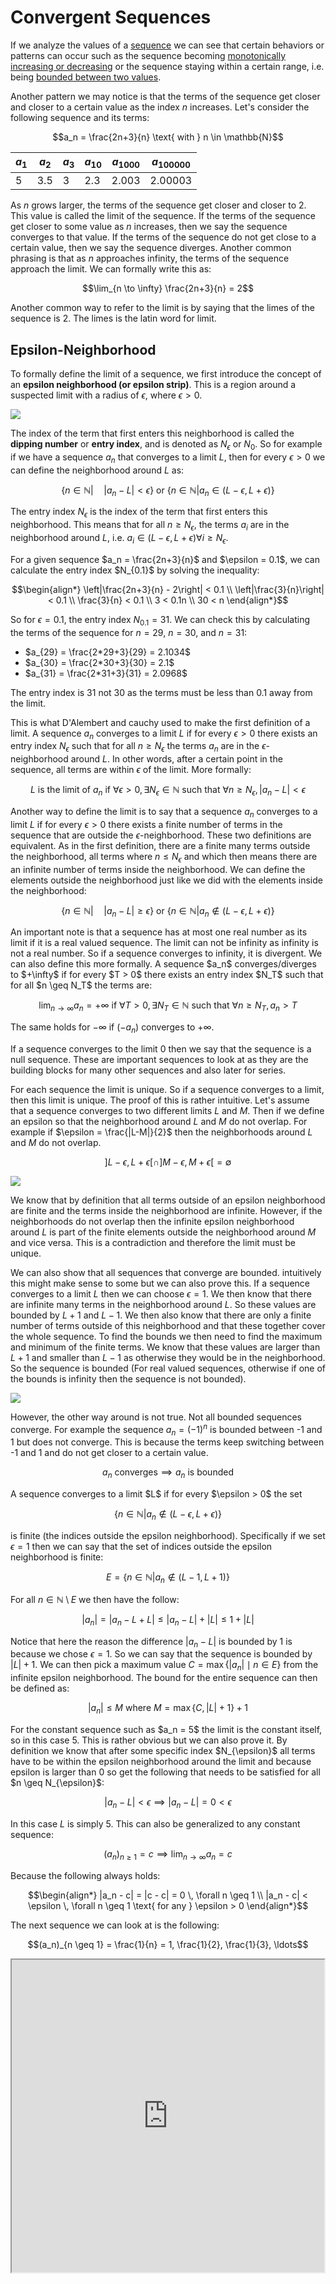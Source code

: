 
# Convergent Sequences

If we analyze the values of a [sequence](/garden/maths/calculus/sequencesAndSeries/sequences) we can see that certain behaviors or patterns can occur such as the sequence becoming [monotonically increasing or decreasing](/garden/maths/calculus/sequencesAndSeries/sequences#monotonic-sequences) or the sequence staying within a certain range, i.e. being [bounded between two values](/garden/maths/calculus/sequencesAndSeries/sequences#bounded-sequences).

Another pattern we may notice is that the terms of the sequence get closer and closer to a certain value as the index $n$ increases. Let's consider the following sequence and its terms:

```math
a_n = \frac{2n+3}{n} \text{ with } n \in \mathbb{N}
```

| $a_1$ | $a_2$ | $a_3$ | $a_{10}$ | $a_{1000}$ | $a_{100000}$ |
| ----- | ----- | ----- | -------- | ---------- | ------------ |
| 5     | 3.5   | 3     | 2.3      | 2.003      | 2.00003      |

As $n$ grows larger, the terms of the sequence get closer and closer to 2. This value is called the limit of the sequence. If the terms of the sequence get closer to some value as $n$ increases, then we say the sequence converges to that value. If the terms of the sequence do not get close to a certain value, then we say the sequence diverges. Another common phrasing is that as $n$ approaches infinity, the terms of the sequence approach the limit. We can formally write this as:

```math
\lim_{n \to \infty} \frac{2n+3}{n} = 2
```

Another common way to refer to the limit is by saying that the limes of the sequence is 2. The limes is the latin word for limit.

## Epsilon-Neighborhood

To formally define the limit of a sequence, we first introduce the concept of an **epsilon neighborhood (or epsilon strip)**. This is a region around a suspected limit with a radius of $\epsilon$, where $\epsilon > 0$. 

<Image 
    src="/maths/epsilonsNeighborhood.svg"
    caption="Epsilon neighborhood around the limit a with radius epsilon and entry index"
    width={500}
/>

The index of the term that first enters this neighborhood is called the **dipping number** or **entry index**, and is denoted as $N_{\epsilon}$ or $N_0$. So for example if we have a sequence $a_n$ that converges to a limit $L$, then for every $\epsilon > 0$ we can define the neighborhood around $L$ as:

```math
\{n \in \mathbb{N} | \quad |a_n - L| < \epsilon\} \text{ or } \{n \in \mathbb{N} | a_n \in (L-\epsilon, L+\epsilon)\}
```

The entry index $N_{\epsilon}$ is the index of the term that first enters this neighborhood. This means that for all $n \geq N_{\epsilon}$, the terms $a_i$ are in the neighborhood around $L$, i.e. $a_i \in (L-\epsilon, L+\epsilon) \forall i \geq N_{\epsilon}$. 

<Callout type="example">
For a given sequence $a_n = \frac{2n+3}{n}$ and $\epsilon = 0.1$, we can calculate the entry index $N_{0.1}$ by solving the inequality:

```math
\begin{align*}
\left|\frac{2n+3}{n} - 2\right| < 0.1 \\
\left|\frac{3}{n}\right| < 0.1 \\
\frac{3}{n} < 0.1 \\
3 < 0.1n \\
30 < n
\end{align*}
```

So for $\epsilon = 0.1$, the entry index $N_{0.1} = 31$. We can check this by calculating the terms of the sequence for $n=29$, $n=30$, and $n=31$:

- $a_{29} = \frac{2*29+3}{29} = 2.1034$
- $a_{30} = \frac{2*30+3}{30} = 2.1$
- $a_{31} = \frac{2*31+3}{31} = 2.0968$

The entry index is 31 not 30 as the terms must be less than 0.1 away from the limit.
</Callout>

This is what D'Alembert and cauchy used to make the first definition of a limit. A sequence $a_n$ converges to a limit $L$ if for every $\epsilon > 0$ there exists an entry index $N_{\epsilon}$ such that for all $n \geq N_{\epsilon}$ the terms $a_n$ are in the $\epsilon$-neighborhood around $L$. In other words, after a certain point in the sequence, all terms are within $\epsilon$ of the limit. More formally:

```math
L \text{ is the limit of } a_n \text{ if } \forall \epsilon > 0, \exists N_{\epsilon} \in \mathbb{N} \text{ such that } \forall n \geq N_{\epsilon}, |a_n - L| < \epsilon
```

Another way to define the limit is to say that a sequence $a_n$ converges to a limit $L$ if for every $\epsilon > 0$ there exists a finite number of terms in the sequence that are outside the $\epsilon$-neighborhood. These two definitions are equivalent. As in the first definition, there are a finite many terms outside the neighborhood, all 
terms where $n \leq N_{\epsilon}$ and which then means there are an infinite number of terms inside the neighborhood. We can define the elements outside the neighborhood just like we did with the elements inside the neighborhood:

```math
\{n \in \mathbb{N} | \quad |a_n - L| \geq \epsilon\} \text{ or } \{n \in \mathbb{N} | a_n \notin (L-\epsilon, L+\epsilon)\}
```

<Callout type="info">
An important note is that a sequence has at most one real number as its limit if it is a real valued sequence. The limit can not be infinity as infinity is not a real number. So if a sequence converges to infinity, it is divergent. We can also define this more formally. A sequence $a_n$ converges/diverges to $+\infty$ if for every $T > 0$ there exists an entry index $N_T$ such that for all $n \geq N_T$ the terms are:

```math
\lim_{n \to \infty} a_n = +\infty \text{ if } \forall T > 0, \exists N_T \in \mathbb{N} \text{ such that } \forall n \geq N_T, a_n > T
```

The same holds for $-\infty$ if $(-a_n)$ converges to $+\infty$.

If a sequence converges to the limit 0 then we say that the sequence is a null sequence. These are important sequences to look at as they are the building blocks for many other sequences and also later for series.
</Callout>

For each sequence the limit is unique. So if a sequence converges to a limit, then this limit is unique. The proof of this is rather intuitive. Let's assume that a sequence converges to two different limits $L$ and $M$. Then if we define an epsilon so that the neighborhood around $L$ and $M$ do not overlap. For example if $\epsilon = \frac{|L-M|}{2}$ then the neighborhoods around $L$ and $M$ do not overlap. 

```math
]L-\epsilon, L+\epsilon[ \cap ]M-\epsilon, M+\epsilon[ = \emptyset
```

<Image 
    src="/maths/limitUniqueness.png"
    caption="Epsilon neighborhood around two limits L and M"
    width={400}
/>

We know that by definition that all terms outside of an epsilon neighborhood are finite and the terms inside the neighborhood are infinite. However, if the neighborhoods do not overlap then the infinite epsilon neighborhood around $L$ is part of the finite elements outside the neighborhood around $M$ and vice versa. This is a contradiction and therefore the limit must be unique.

We can also show that all sequences that converge are bounded. intuitively this might make sense to some but we can also prove this. If a sequence converges to a limit $L$ then we can choose $\epsilon = 1$. We then know that there are infinite many terms in the neighborhood around $L$. So these values are bounded by $L+1$ and $L-1$. We then also know that there are only a finite number of terms outside of this neighborhood and that these together cover the whole sequence. To find the bounds we then need to find the maximum and minimum of the finite terms. We know that these values are larger than $L+1$ and smaller than $L-1$ as otherwise they would be in the neighborhood. So the sequence is bounded (For real valued sequences, otherwise if one of the bounds is infinity then the sequence is not bounded).

<Image 
    src="/maths/convergentBoundedness.png"
    caption="Illustration of the idea that convergent sequences are bounded"
    width={500}
/>

However, the other way around is not true. Not all bounded sequences converge. For example the sequence $a_n = (-1)^n$ is bounded between -1 and 1 but does not converge. This is because the terms keep switching between -1 and 1 and do not get closer to a certain value.

```math	
a_n \text{ converges} \implies a_n \text{ is bounded}
```

<Callout type="proof">
A sequence converges to a limit $L$ if for every $\epsilon > 0$ the set 

```math
\{n \in \mathbb{N} | a_n \notin (L-\epsilon, L+\epsilon)\}
```

is finite (the indices outside the epsilon neighborhood). Specifically if we set $\epsilon = 1$ then we can say that the set of indices outside the epsilon neighborhood is finite:

```math
E = \{n \in \mathbb{N} | a_n \notin (L-1, L+1)\}
```

For all $n \in \mathbb{N} \setminus E$ we then have the follow:

```math
|a_n| = |a_n - L + L| \leq |a_n - L| + |L| \leq 1 + |L|
```

Notice that here the reason the difference $|a_n - L|$ is bounded by 1 is because we chose $\epsilon = 1$. So we can say that the sequence is bounded by $|L| + 1$. We can then pick a maximum value $C = \max \{|a_n| \mid n \in E \}$ from the infinite epsilon neighborhood. The bound for the entire sequence can then be defined as:

```math
|a_n| \leq M \text{ where } M = \max \{C, |L| + 1\} + 1
```
</Callout>

<Callout type="example" title="Constant Sequence">
For the constant sequence such as $a_n = 5$ the limit is the constant itself, so in this case 5. This is rather obvious but we can also prove it. By definition we know that after some specific index $N_{\epsilon}$ all terms have to be within the epsilon neighborhood around the limit and because epsilon is larger than 0 so get the following that needs to be satisfied for all $n \geq N_{\epsilon}$:

```math
|a_n - L | < \epsilon \implies |a_n - L| = 0 < \epsilon
```

In this case $L$ is simply 5. This can also be generalized to any constant sequence:

```math
(a_n)_{n \geq 1} = c \implies \lim_{n \to \infty} a_n = c
```

Because the following always holds:

```math
\begin{align*}
|a_n - c| = |c - c| = 0 \, \forall n \geq 1 \\
|a_n - c| < \epsilon \, \forall n \geq 1 \text{ for any } \epsilon > 0
\end{align*}
```
</Callout>
<Callout type="example" title="Harmonic Sequence">
The next sequence we can look at is the following:

```math
(a_n)_{n \geq 1} = \frac{1}{n} = 1, \frac{1}{2}, \frac{1}{3}, \ldots
```

<div className="flex justify-center mt-5">
    <iframe src="https://www.desmos.com/calculator/wjpp2xwcfq?embed" width="500" height="500"/>
</div>

This is a so called **harmonic sequence**. In general the harmonic sequence is defined as:

```math
(a_n)_{n \geq 1} = \frac{1}{a + (n-1)d} = \frac{1}{a}, \frac{1}{a + d}, \frac{1}{a + 2d}, \ldots
```

where $a$ is the first term and $d$ is the common difference. In the above case $a = 1$ and $d = 1$. We can see that the terms of the sequence get closer and closer to 0 as $n$ increases. So we could suspect that the limit of this sequence is 0. We can also prove this using the epsilon neighborhood definition of a limit. We want to show that for every $\epsilon > 0$ there exists an index $N_{\epsilon}$ such that for all $n \geq N_{\epsilon}$ the following holds:

```math
|a_n - 0| < \epsilon \text{ or } \frac{1}{n} < \epsilon
```

<Callout type="todo">
Is this proof correct? I don't rly understand the archimedes principle part.
</Callout>

For this sequence again we can get $|a_n - L| < \epsilon$ for all $n \geq N_{\epsilon}$. Because of [Archimedes principle](/garden/maths/discrete/intervals#archimedes-principle) we know that for any $x > 0$ there exists a $n \in \mathbb{N}$ such that $y \leq nx$ for all $y \in \mathbb{R}$. If we set $x = \epsilon$ and $y = 1$ then we know the following:

```math
\begin{align*}
y \leq nx \\
1 \leq N_{\epsilon} \epsilon \\
\frac{1}{N_{\epsilon}} \leq \epsilon
\end{align*}
```

So we know that some index $N_{\epsilon} \in \mathbb{N}$ exists such that:

```math
\frac{1}{N_{\epsilon}} < \epsilon
```

Which then means that for all $n \geq N_{\epsilon}$ the following holds:

```math
|a_n - 0| = \frac{1}{n} \leq \frac{1}{N_{\epsilon}} < \epsilon
```

So the limit of the sequence is 0. We call such sequences that converge to 0 **null or zero sequences**. This is a very important class of sequences as they are a building block for [convergent series](/garden/maths/calculus/sequencesAndSeries/convergentSeries). So we formally say that a sequence is a null sequence if:

```math
\lim_{n \to \infty} a_n = 0
```

We have seen that some index $N_{\epsilon}$ exists such that for all $n \geq N_{\epsilon}$ the harmonic sequence is within the epsilon neighborhood around 0. We can also calculate this index for a given epsilon. For example if we had $\epsilon = 0.8$ then we can calculate $N_{0.8} by doing the following:

```math
\begin{align*}
\frac{1}{N_{0.8}} < 0.8 \\
\frac{1}{N_{0.8}} < \frac{8}{10} \\
\frac{5}{10} < \frac{1}{N_{0.8}} \\
\frac{1}{2} < \frac{1}{N_{0.8}}
\end{align*}
```

So $N_{0.8} = 2$ which means that for $\epsilon = 0.8$ all terms after $n=2$ are within the epsilon neighborhood around 0. 
</Callout>
<Callout type="example">
Let's look at the following sequence:

```math
(a_n)_{n \geq 1} = \frac{n}{n+1} = \frac{1}{2}, \frac{2}{3}, \frac{3}{4}, \ldots
```

By observing the terms of the sequence we can see that they get closer and closer to 1 as $n$ increases. We can also prove this using the epsilon neighborhood definition of a limit. We want to show that for every $\epsilon > 0$ there exists an index $N_{\epsilon}$ such that for all $n \geq N_{\epsilon}$ the following holds:

```math
|a_n - 1| < \epsilon \text{ or } \left|\frac{n}{n+1} - 1\right| < \epsilon
```

We can rewrite this as:

```math
\begin{align*}
\left|\frac{n}{n+1} - 1\right| < \epsilon \\
\left|\frac{n - (n+1)}{n+1}\right| < \epsilon \\
\left|\frac{-1}{n+1}\right| < \epsilon \\
\frac{1}{n+1} < \epsilon
\end{align*}
```

Then by the Archimedes property we know that some $N_{\epsilon} \in \mathbb{N}$ exists such that:

```math
\frac{1}{N_{\epsilon} + 1} < \epsilon
```

Which means that the sequence converges to 1. We can also calculate the entry index for a given epsilon. For example if we had $\epsilon = 0.1$ then we can calculate $N_{0.1}$ by doing the following:

```math
\begin{align*}
\frac{1}{N_{0.1} + 1} < 0.1 \\
\frac{1}{N_{0.1} + 1} < \frac{1}{10} \\
10 < N_{0.1} + 1 \\
9 < N_{0.1}
\end{align*}
```
So $N_{0.1} = 10$ which means that for $\epsilon = 0.1$ all terms after $n=10$ are within the epsilon neighborhood around 1.
</Callout>
<Callout type="example" title="Divergent Alternating Sequence">
We have seen lots of examples of sequences that converge to a limit. But what about sequences that do not converge? Let's look at the following sequence:

```math
(a_n)_{n \geq 1} = (-1)^n = -1, 1, -1, 1, \ldots
```

Intuitively it is clear that this sequence does not converge as the terms keep switching between -1 and 1. We can also prove this by contradiction. Let's assume that the sequence converges to a limit $L$. We know that $|a_n - a_{n+1}| = 2$ for all $n \in \mathbb{N}$. The the following must hold for $\epsilon > 0$ and $\forall n \geq N_{\epsilon}$:

```math
|a_n - L| < \epsilon
```

Let's assume by contradiction that a limit exists and that $\epsilon = \frac{1}{2}$. Then we know that there exists an index $N_{\epsilon}$ such that for all $n \geq N_{\epsilon}$ the following holds:

```math
\begin{align*}
2 &= |a_n - a_{n+1}| \\
&= |a_n - L + L - a_{n+1}| \\
&\leq |a_n - L| + |L - a_{n+1}| \\
&\leq \epsilon + \epsilon = 1 \\
2 &\leq 1
\end{align*}
```

This is a contradiction and therefore the sequence does not converge. Note that we just added 0 by adding and subtracting $L$ and then used the triangle inequality.
</Callout>
<Callout type="example" title="Arithmetic Sequence">
Lastly let's look at the following sequence: 

```math
(a_n)_{n \geq 1} = n = 1, 2, 3, 4, \ldots
```

This sequence is actually a special case of the arithmetic sequence. An arithmetic sequence is a sequence where the difference between two consecutive terms is constant. In this case the constant is 1 but we could also for example look at the sequence $a_n = 2n + 3$ as an arithmetic sequence with a common difference of 2. We can also write this more generally as:

```math
a_n = a_1 + (n-1)d \text{ with } d \in \mathbb{R} \text{ and } n \in \mathbb{N}
```

The specific sequence above does not converge as the terms keep getting larger and larger. We can prove this by contradiction. Let's assume that the sequence converges to a limit $L$. Then for $\epsilon = 1$ we know that there exists an index $N_{\epsilon}$ such that for all $n \geq N_{\epsilon}$ the following holds:

```math
|a_n - L| < 1 \text{ or } |n - L| < 1
```

However, $n$ is positive and gets larger and larger, therefore the distance also gets larger and larger. So there exists no such $N_{\epsilon}$ that satisfies the inequality for all $n \geq N_{\epsilon}$. Therefore the sequence does not converge.
</Callout>
<Callout type="example" title="Root Sequence">
using binomialsatz like in exercise sheet 2. of some constant

Then also the square root of n

Then the square root of n - sqrt of n + 1.
</Callout>

## Properties of Convergent Sequences

<Callout type="todo">
This needs to be rewritten and the examples need to be added.
</Callout>

Sind $a_n$ und $b_n$ konvergente Folgen mit den Grenzwerten $a$ bzw. $b$, so ist auch die Folge:

- $c \cdot a_n$ konvergent mit $\lim_{n \to \infty} {c \cdot a_n} = c \cdot \lim_{n \to \infty} {a_n} = c \cdot a$ für $c \in R$


- $a_n \pm b_n$ konvergent mit $\lim_{n \to \infty}{a_n \pm b_n}={{\lim_{n \to \infty}{a_n}} \pm {\lim_{n \to \infty}{b_n}}}={a \pm b}$
¨

<Callout type="proof">
This is in her notes for addition
</Callout>

<Callout type="example">
Example from her notes with $a_n = n \over n+1$ and splits it into $1 \over n$ and $1 \over n+1$ and then shows that the limit is the sum of the limits.
</Callout>

- $a_n \cdot b_n$ konvergent mit $\lim_{n \to \infty}{a_n \cdot b_n}={{\lim_{n \to \infty}{a_n}} \cdot {\lim_{n \to \infty}{b_n}}}={a \cdot b}$

<Callout type="proof">
This is in her notes for multiplication
</Callout>
<Callout type="example">
Example from her notes with $a_n = (1 + \frac{1}{n})^b$ 


or $a_n = \frac{n^2 - 2n}{n^2 + n + 1}$.
</Callout>

- $a_n \over b_n$ konvergent mit $\lim_{n \to \infty}{a_n \over b_n}={{\lim_{n \to \infty}{a_n}} \over {\lim_{n \to \infty}{b_n}}}={a \over b}$ falls $b \neq 0$ and $b_n \neq 0$ for all $n \geq 1$.

Comes from the above. example could be $a_n = \frac{n^2 - 2n}{n^2 + n + 1}$

- If there exists a $K \geq 1$ and $a_n \leq b_n$ for all $n \geq K$ then $\lim_{n \to \infty}{a_n} \leq \lim_{n \to \infty}{b_n}$ in other words $a \leq b$.

- Das Produkt einer beschränkten Folge und einer Nullfolge ist immer eine Nullfolge.


If we have the sequences $a_n, b_n$ and $c_n$ and we define $c_n = a_n \pm b_n$ then we can also look at some properties of the limit of the sequence $c_n$. If we have the sequences $a_n$ and $b_n$ that converge to the limits $a$ and $b$ respectively, then we can say that the limit of the sequence $c_n$ converges to the sum of the limits of the sequences $a_n$ and $b_n$. In other words if $\lim_{n \to \infty} a_n = a$ and $\lim_{n \to \infty} b_n = b$, then:

```math
\lim_{n \to \infty} c_n = \lim_{n \to \infty} (a_n \pm b_n) = \lim_{n \to \infty} a_n \pm \lim_{n \to \infty} b_n = a \pm b
```

Similarly if we say that the sequences $a_n$ and $b_n$ are bounded then we can also say that the sequence $c_n$ is bounded. The bounds of the sequence $c_n$ are the sum of the bounds of the sequences $a_n$ and $b_n$. In other words if $a_n$ is bounded by $m_1$ and $M_1$ and $b_n$ is bounded by $m_2$ and $M_2$, then we can say that the sequence $c_n = a_n \pm b_n$ is bounded by $m_1 + m_2$ and $M_1 + M_2$. 

However, we can't say the opposite. If $c_n$ converges to $c$, then we can't say that $a_n$ and $b_n$ also converge! A simple counterexample is if we define the following sequences:

```math
\begin{align*}
a_n = (-1)^n \\
b_n = (-1)^{n+1} \\
c_n = a_n + b_n = 0
\end{align*}
```

Then we can easily see that $c_n$ converges to 0, but $a_n$ and $b_n$ do not converge as they oscillate between -1 and 1. We also can't say that if $c_n$ converges then at least one of the sequences $a_n$ or $b_n$ converges. This again can be seen with the same example as above. Both $a_n$ and $b_n$ do not converge, but $c_n$ does converge to 0.

We can also say that if $a_n$ converges to $a$ if we then define $b_n = a_{n+1} + a_{n}$, then $b_n$ also converges. We can prove this using the definition of a limit. If $\lim_{n \to \infty} a_n = a$, then for every $\epsilon > 0$ there exists an index $N_{\epsilon}$ such that for all $n \geq N_{\epsilon}$ the following holds:

```math
|a_n - a| < \epsilon
```

Then we can also find an index $N_{\epsilon}$ such that for all $n \geq N_{\epsilon}$ the following holds:

```math
|b_n - 2a| = |a_{n+1} + a_{n-1} - 2a| \leq |a_{n+1} - a| + |a_{n-1} - a| < \epsilon + \epsilon = 2\epsilon
```

So we can say that $b_n$ converges to $2a$. The fact that we now have $2\epsilon$ instead of $\epsilon$ is not a problem as the archimedes principle still holds.

However, the other way does not hold in general. So for example if $b_n = a_{n+1} - a_{n}$ converges to $0$, then we can not say that $a_n$ converges to some limit. A simple counterexample is if we define the following sequences:

```math
b_n = (-1)^{n-1} - (-1)^{n} = 0
```

Then we can see that $b_n$ converges to 0, but $a_n$ does not converge as it oscillates between -1 and 1.

## Squeeze Theorem

The squeeze theorem or sometimes also called the sandwich theorem states that if we have two sequences $(a_n)_{n\geq 1}$ and $(c_n)_{n\geq 1}$ that have the same limit $L$ so:

```math	
\lim_{n \to \infty} a_n = \lim_{n \to \infty} c_n = L
```

and a third sequence $(b_n)_{n\geq 1}$ for which after a certain index $K$ the following holds:

```math	
a_n \leq b_n \leq c_n \text{ for all } n \geq K
```

Then the sequence $(b_n)_{n\geq 1}$ also converges to $L$ so:

```math
\lim_{n \to \infty} b_n = \lim_{n \to \infty} a_n = \lim_{n \to \infty} b_n = L
```

This is a very simple but powerful theorem that can be used to show that many sequences converge to a certain limit. The idea is that if we can find two sequences that are always above and below the sequence we are interested in and these two sequences converge to the same limit, so they slowly get closer and closer to each other and squeeze the sequence we are interested in, then the sequence we are interested in also converges to the same limit.

<Image 
    src="/maths/squeezeTheorem.png"
    caption="Illustration of the idea behind the squeeze theorem"
    width={500}
/>

<Callout type="example">
Let's look at the sequence $a_n = \frac{sin(n)}{n}$. We know that the sine function is bounded between -1 and 1 and then that by dividing everything by $n$ we get the following:

```math
\frac{-1}{n} \leq \frac{sin(n)}{n} \leq \frac{1}{n}
```

<div className="flex justify-center mt-5">
    <iframe src="https://www.desmos.com/calculator/fyvmo0pb9y?embed" width="500" height="500"/>
</div>

As $n$ goes to infinity the terms on the left and right side go to 0. So by the squeeze theorem the sequence $a_n = \frac{sin(n)}{n}$ also converges to 0.

```math
\lim_{n \to \infty} \frac{sin(n)}{n} = 0
```

Another good example from exercise 2 is nth root of 5^n + 11^n + 17^n
</Callout>

## Monotone Convergence Theorem

The monotone convergence theorem is a very important theorem and way to show that certain sequences converge. It states that if a sequence is monotonically increasing and bounded above or monotonically decreasing and bounded below, then the sequence converges. The intuitive idea behind this theorem is that if a sequence is monotonically increasing, then the terms of the sequence get larger and larger but are still bounded above by some value. This means that the sequence can not grow indefinitely and must converge to some limit. The same holds for monotonically decreasing sequences that are bounded below. 

<Image 
    src="/maths/monotonConvergence.jpg"
    caption="Illustration of the idea behind the monotone convergence theorem"
    width={500}
/>

Lets' formally define the theorem. First we need to remind ourselves of the definitions of [monotonic sequences](/garden/maths/calculus/sequences#monotonic-sequences). A sequence $(a_n)_{n\geq 1}$ is called monotonically increasing if for all $n \geq 1$ the following holds:

```math
a_n \leq a_{n+1}
```

Then if the sequence is also bounded above, i.e. there exists a real number $c$ such that the following holds:

```math
a_n \leq c \text{ for all } n \geq 1
```

Then the sequence converges to the supremum of the set of all terms of the sequence. We can write this as:

```math	
\lim_{n \to \infty} a_n = \sup\{a_n | n \geq 1\}
```

The same holds for monotonically decreasing sequences that are bounded below. Here the limit uses the infimum instead of the supremum.

```math
\lim_{n \to \infty} a_n = \inf\{a_n | n \geq 1\}
```

So the formal statement of the monotone convergence theorem is:

```math
a_n \text{ is monotone} \land a_n \text{ is bounded} \implies a_n \text{ converges}
```

The other direction does not hold. For example the sequence $a_n = (-1)^n \frac{1}{n}$ converges to 0 but it is only bounded by 1 and -1 and not monotonically increasing or decreasing as it oscillates between -1 and 1.

<Callout type="proof">
The proof of the monotone convergence theorem is rather intuitive. We will only show the proof for the case of monotonically increasing sequences that are bounded above. The proof for monotonically decreasing sequences that are bounded below is similar.

If $(a_n)_{n\geq 1}$ is bounded above, then there exists the supremum $c = \sup\{a_n | n \geq 1\}$. This then means that because $c$ is the smallest upper bound, we know that for every $\epsilon > 0$ the value $c - \epsilon$ is not an upper bound for the sequence. So there exists an index $N_{\epsilon}$ so that $a_{N_{\epsilon}} > c - \epsilon$.

From this it follows that for all $n \geq N_{\epsilon}$ the following holds:

```math
c - \epsilon < a_{N_{\epsilon}} \leq a_n \leq c < c + \epsilon
```

Key here is that because the sequence is monotonically increasing, we know that all terms after $N_{\epsilon}$ are larger than $a_{N_{\epsilon}}$ so we can write $a_n \geq a_{N_{\epsilon}}$ for all $n \geq N_{\epsilon}$. This then leads to the definition of the limit with rearranging the terms:

```math
\begin{align*}
c - \epsilon < a_n < c + \epsilon \\
-\epsilon < a_n - c < \epsilon \\
|a_n - c| < \epsilon \text{ for all } n \geq N_{\epsilon}
\end{align*}
```
</Callout>

<Callout type="example" title="Geometric Sequence">
Let's look at the following sequence where $b \in \mathbb{Z}$ and $q \in \mathbb{R}$. 

```math
(a_n)_{n \geq 1} = n^b q^n
```

This sequence has the following special property:

```math
\lim_{n \to \infty} n^b q^n = 0 \text{ if } 0 \leq q < 1
```

This is clear if $q = 0$ as then all terms are 0. If $q$ is positive so $q > 0$ then the sequence is monotonically decreasing. We can see this if we look at the next term of the sequence and with some rearranging we get the following:

```math
\begin{align*}
a_{n+1} &= (n+1)^b q^{n+1} \\
&= (n+1)^b q^n \cdot q \\
&= \frac{(n+1)^b}{n^b} \cdot n^b q^n \cdot q \\
&= \frac{(n+1)^b}{n^b} \cdot a_n cdot q \\
&= \left(\frac{n+1}{n}\right)^b \cdot a_n \cdot q \\
&= \left(1 + \frac{1}{n}\right)^b \cdot a_n \cdot q
\end{align*}
```

Because we know the following:

```math
(a_n)_{n \geq 1} = (1 + \frac{1}{n})^b \text{ then } \lim_{n \to \infty} a_n = 1
```

This sequence goes to 1 as $n$ goes to infinity. Because the term in the brackets gets closer and closer to 1 as $n$ increases. So the limit of this sequence is 1 which means the following holds for all $\epsilon > 0$:

```math
|(1 + \frac{1}{n})^b - 1| < \epsilon \text{ for all } n \geq N_{\epsilon}
```

and because $b \in \mathbb{Z}$ the term is always positve so if we set $\epsilon = \frac{1}{q} -1$ then we get the following:

```math
\begin{align*}
|(1 + \frac{1}{n})^b - 1| < \epsilon \\
(1 + \frac{1}{n})^b - 1 < \frac{1}{q} - 1 \\
(1 + \frac{1}{n})^b < \frac{1}{q}
\end{align*}
```

And lastly we can use this to show that the sequence is monotonically decreasing:

```math
\begin{align*}
a_{n+1} &= \left(1 + \frac{1}{n}\right)^b \cdot a_n \cdot q \\
&< \frac{1}{q} \cdot a_n \cdot q \\
&= a_n
\end{align*}
```

So we have shown that the sequence is monotonically decreasing and bounded below by 0 because $q$ is positive. So by the monotone convergence theorem the sequence converges. The question remains what is the limit $L$ of the sequence? For this we can use the trick that what happens in the begging of the sequence does not matter for the limit. So we use the following important property of limits:

```math
\lim_{n \to \infty} a_n = \lim_{n \to \infty} a_{n+k} \text{ for all } k \in \mathbb{N}
```

<Callout type="todo">
Maybe this belongs further up in the article? Is there also some proof for this? The intuition is obvious
</Callout>

This results in the following:

```math
\begin{align*}
a_{n + 1} = (1 + \frac{1}{n})^b \cdot a_n \cdot q \\
\lim_{n \to \infty} a_{n + 1} &= \lim_{n \to \infty} (1 + \frac{1}{n})^b \cdot a_n \cdot q \\
L &= \lim_{n \to \infty} (1 + \frac{1}{n})^b \cdot \lim_{n \to \infty} a_n \cdot q \\
L &= 1 \cdot L \cdot q \\
L - qL &= 0 \\
L(1 - q) &= 0
\end{align*}
```

so the statement corresponding to that the sequence converges only holds if $q < 1$. If $q = 1$ then the sequence is constant and converges to $n^b$. If $q > 1$ then the sequence diverges to infinity as the terms get larger and larger.
The same can be shown for the case where $q < 0$ in this case the sequence oscillates between positive and negative values but still converges to 0 if $q > -1$ and diverges to infinity if $q < -1$. If $q = -1$ then the sequence just oscillates between the values $n^b$ and $-n^b$ and does not converge. 

So we can summarize the results as follows:
- If $|q| < 1$ then the sequence converges to 0.
- If $|q| = 1$ then the sequence converges to $n^b$ if $q = 1$ and oscillates between $n^b$ and $-n^b$ if $q = -1$.
- If $|q| > 1$ then the sequence diverges to infinity if $q > 1$ and diverges to negative infinity if $q < -1$.

It turns out that this sequence is similar to a very important class of sequences. Specifically if we omit the $n^b$ part and just look at sequence $a_n = q^n$ then this is the so called **geometric sequence**. There is also an alternative definition of a geometric sequence that is more common in the literature. A geometric sequence is defined as:

```math
(a_n)_{n \geq 1} = a_1 r^{n-1}
```

where $a_1$ is the first term of the sequence and $r$ is the common ratio. To get from the first definition to the second we can simply set $a_1 = n^b$ and $r = q$. Then the actual first term is $q$ and every subsequent term is the previous term multiplied by the common ratio $r$.

If we observe the terms we can see that what is actually happening that each term is actually the previous term multiplied by the common ratio $r$. So we can write the terms of the sequence as:

```math
a_1, a_1 r, a_1 r^2, a_1 r^3, \ldots
```

<Image 
    src="/maths/geometricSequence.webp"
    caption="Illustration of the idea behind the geometric sequence"
    width={500}
/>

If we think of the geometric sequence in terms of changing the area as illustrated we can understand the relation of the value of the ratio and how it affects the convergence a bit more intuitively. It also shows that geometric progression is exponential growth or exponential decline, as opposed to arithmetic progressions showing linear growth or linear decline. 

However, probably the most important fact that comes from the sequence above is for the [asymptotic growth of algorithms](/garden/cs/algd/analysisOfAlgorithms). If we pick $q=\frac{1}{r} where $r > 1$ then we know that this sequence converges to 0. When writing it out we get the following:

```math
\lim_{n \to \infty} \frac{n^b}{r^n} = 0 \text{ for } r > 1
```

Which shows that the exponential growth of $r^n$ is much larger than the polynomial growth of $n^b$. This is a very important result as it shows that algorithms that take exponential time to run are much slower than algorithms that take polynomial time to run. This is a very important result in the analysis of algorithms and is often used to show that certain algorithms are not efficient. 
</Callout>
<Callout type="example" title="Rational Sequences">
Für eine rationale Folge, die im Zähler aus einem Polynom k-ten Grades
und im Nenner aus einem Polynom l-ten Grades besteht, gilt:
```math
 \lim_{n \to \infty}{{a_kn^k+a_{k-1}n^{k-1}+...+a_0}\over{b_ln^l+b_{l-1}n^{l-1}+...+b_0}} = \begin{dcases}
        {a_k\over b_k} *\infty, falls\space k >l \\
        {a_k\over b_k} , falls\space k=l \\
        0 , falls\space k<l
\end{dcases}
```
</Callout>
<Callout type="example">
the limit of $n^{1\over n} = 1$
seems Weird
</Callout>

## Bernoulli's Inequality

<Callout type="todo">
Does this come from probability theory? Where does this belong? For now I put it here because it is used in the proof of Euler's number.
</Callout>

Bernoulli's Inequality states that for all $n \in \mathbb{N}$ and $x \in \mathbb{R}$ the following holds:

```math
(1+x)^n \geq 1+nx
```

<Callout type="proof">
This can be proven by induction. 

The base case for $n=1$ is trivial as $(1+x)^1 = 1+x$. For the inductive step we assume that the inequality holds for some $n=k$ and then show that it also holds for $n=k+1$.

```math
\begin{align*}
(1+x)^{k+1} &= (1+x)^k \cdot (1+x) \\
&\geq (1+ kx) \cdot (1+x) \text{ by the inductive hypothesis} \\
&= 1 + x + kx + kx^2 \\
&= 1 + (k+1)x + kx^2 \\
&\geq 1 + (k+1)x \text{ because } kx^2 \geq 0 \text{ for } k \geq 0
\end{align*}
```

Therefore the inequality holds for all $n \in \mathbb{N}$ and $x \in \mathbb{R}$.
</Callout>

## Euler's Number

There are some key constants in mathematics that always pop up in different areas of mathematics. One of these constants is the number pi, $\pi = 3.14159...$, which is the ratio of the circumference of a circle to its diameter. Another important constant is Euler's number, $e = 2.71828...$, which is the base of the natural logarithm $\ln(x)$. But where does this number come from? 

One possible origin of Euler's number is the compound interest formula. Imagine you are given a coin and you want to invest it in a bank that pays you interest. The bank pays you interest at a rate of 100% per year, so essentially you double your money every year. If you invest your coin for one year, you will have $(1+1)=2$ coins at the end of the year. The following year you will have $4$ coins, then $8$ coins and so on. This is a very simple example of exponential growth.

Now imagine that instead of waiting a whole year to get your interest, you get it twice a year so every 6 months. Then you will have $(1+\frac{1}{2})^2 = (1.5)^2 = 2.25$ coins at the end of the year. If you get your interest every month, then you will have $(1+\frac{1}{12})^{12} \approx 2.613$ coins at the end of the year. If you get your interest every day, then you will have $(1+\frac{1}{365})^{365} \approx 2.714$ coins at the end of the year.

This pattern continues and the more often you get your interest, the closer you get to a certain limit. This limit is actually Euler's number $e$. We can write this as:

```math
\lim_{n \to \infty} \left(1 + \frac{1}{n}\right)^n = e
```

So there is a natural limit to how much you can grow your money by compounding interest. The more often you compound your interest, the closer you get to this limit.

## Limits of Recursive Sequences

<Callout type="todo">
Somehow want to show that the it only works for $A > 1$ to show that it is bounded? or that the start value needs to be greater than 1?

Then also show that it is monotonically decreasing and therefore has a limit.

Something about it being a fixed point iteration?
</Callout>

### Babylonian/Heron's Method

Heron's method, also known as the Babylonian method, is a way to approximate square roots of real numbers. Using this method we can also approximate a real number by a rational number with any desired accuracy. 

The idea of the method is that a square with an area of $A$ has a side length of $\sqrt A$. To approximate $\sqrt a$ we start by creating a rectangle which we know the area of and then slowly adjust the sides to get closer to a square with the area of $A$ and therefore the side length of $\sqrt A$. Importantly, this method only works for $A > 1$.

We start with a guess $a_1$ and then calculate the next guess $a_2$ by taking the average of the previous guess and the area divided by the previous guess.

```math
a_2 = \frac{a_1 + \frac{A}{a_1}}{2}
```

This can be repeated until the desired accuracy is reached:

```math
a_{n+1} = \frac{a_n + \frac{A}{a_n}}{2}
```

<Callout type="proof">
As we can see this method actually produces a sequence of approximations. However, rather then the sequence being some formula like $a_n = n^2$ it is defined recursively. So the question is then does this sequence converge to the square root of $A$ as $n$ goes to infinity? This should obviously be the case as we are getting closer and closer to the square root of $A$ with each iteration but we can also prove this formally.

This proof uses an important technique of finding the limit based on the knowledge of it existing. We will assume that the limit exists and then show that it is equal to $\sqrt A$.

Let $L = \lim_{n \to \infty} a_n$. Then we can use the recursive definition of the sequence to write:

```math
\begin{align*}
\lim_{n \to \infty} a_{n+1} &= \lim_{n \to \infty} \frac{a_n + \frac{A}{a_n}}{2} \\
L &= \lim_{n \to \infty} \frac{1}{2} \left(\lim_{n \to \infty} a_n + \lim_{n \to \infty} \frac{A}{a_n}\right) \\
L &= \frac{1}{2} \left(L + \frac{A}{L}\right) \\
2L &= L + \frac{A}{L} \\
L &= \frac{A}{L} \\
L^2 &= A \\
L &= \sqrt A
\end{align*}
```

So we have shown that the limit of the sequence is indeed $\sqrt A$ and therefore the approximation as $n$ goes to infinity converges to the square root of $A$.
</Callout>

<Callout type="example">
To approximate $\sqrt{5}$ we start with a guess of $a_1=5$. We then calculate the next approximation:

```math
a_2 = \frac{5 + \frac{5}{5}}{2} = \frac{5 + 1}{2} = 3
```

If we then repeat this process we get for $a_4 = 2.234$ which is a good approximation of $\sqrt{5}=2.236$.

<Image 
    src="/maths/setsHeronsMethod.gif"
    caption="Animation showing Heron's method to approximate the square root of 5."
    width={500}
/>
</Callout>

## Limes Superior and Inferior

Using the monoton-convergence theorem we can perform a very important operation. If we are given a bounded sequence $a_n$ we can define two new sequences $b_n$ and $c_n$ as follows for all $n \geq 1$:

```math
b_n = \inf\{a_k | k \geq n\} \text{ and } c_n = \sup\{a_k | k \geq n\}
```

Because a_n is bounded we know that an infimum and supremum exist for all $n \geq 1$. We also notice that for all $n \geq 1$ the following holds:

```math
b_{n+1} \subseteq b_n \text{ and } c_{n+1} \supseteq c_n
```

So because $a_n$ is bounded, the sequences $b_n$ and $c_n$ are also bounded. The sequence $b_n$ is bounded below by the infimum of the sequence and the sequence $c_n$ is bounded above by the supremum of the sequence.

<Callout type="example">
Let's look at the sequence $a_n = (-1)^n (1 + \frac{1}{n})$. This sequence is bounded between -2 and 2 and does not converge as it oscillates between positive and negative values. However, we can define the two sequences $b_n$ and $c_n$ as follows:

```math
\begin{align*}
b_1 &= \inf\{a_k | k \geq 1\} = \inf\{-2, 1.5, -1.333, 1.25 \ldots\} = -2 \\
b_2 &= \inf\{a_k | k \geq 2\} = \inf\{1.5, -1.333, 1.25, -1.2 \ldots\} =  -1.333 \\
b_3 &= \inf\{a_k | k \geq 3\} = \inf\{-1.333, 1.25, -1.2 \ldots\} =  -1.333 \\
b_4 &= \inf\{a_k | k \geq 4\} = \inf\{1.25, -1.2 \ldots\} = -1.2 \\
\ldots \\
c_1 &= \sup\{a_k | k \geq 1\} = \sup\{-2, 1.5, -1.333, 1.25 \ldots\} = 1.5 \\
c_2 &= \sup\{a_k | k \geq 2\} = \sup\{1.5, -1.333, 1.25, -1.2 \ldots\} = 1.5 \\
c_3 &= \sup\{a_k | k \geq 3\} = \sup\{-1.333, 1.25, -1.2 \ldots\} = 1.25 \\
c_4 &= \sup\{a_k | k \geq 4\} = \sup\{1.25, -1.2, -1.2 \ldots\} = 1.25 \\
\ldots
\end{align*}
```
</Callout>

From the example we can see that the sequence $b_n$ and $c_n$ are monotonic. This comes from the following properties where if $A \subseteq B$ and $B$ is bounded from above then we have:

```math
\sup A \leq \sup B
```

and if $B$ is bounded from below then we have:

```math
\inf A \geq \inf B
```

This makes sense because as values are taken away from the set $A$ to create the set $B$, the supremum can only decrease or stay the same and the infimum can only increase or stay the same. 
```

In this case the set $A$ corresponds to the sequence at time $k+1$ and the set $B$ corresponds to the sequence at time $k$. So we can see that the infimum of the set at time $k+1$ is always larger than or equal to the infimum of the set at time $k$ and the supremum of the set at time $k+1$ is always less than or equal to the supremum of the set at time $k$. This means that the sequence $b_n$ is monotonically decreasing and the sequence $c_n$ is monotonically increasing. 

```math
\begin{align*}
b_n &\geq b_{n+1} \\
c_n &\leq c_{n+1}
\end{align*}
```

Because they are both monotonic and bounded we can apply the monotone convergence theorem and say that they converge to a limit. We call these limits of these specially created sequences the **Limes Superior** and **Limes Inferior** of the original sequence. The Limes Superior is the limit of the sequence $c_n$ and the Limes Inferior is the limit of the sequence $b_n$. We can write this as:

```math
\begin{align*}
\limsup_{n \to \infty} a_n &= \lim_{n \to \infty} c_n \text{ Limes Superior} \\
\liminf_{n \to \infty} a_n &= \lim_{n \to \infty} b_n \text{ Limes Inferior}
\end{align*}
```

We can interpret the Limes Superior and Limes Inferior as the largest and smallest limit points of the sequence. So in a way as $n$ goes to infinity the Limes Superior is like an upper bound that the sequence approaches and the Limes Inferior is like a lower bound that the sequence approaches.

<Image 
    src="/maths/limesSuperiorInferior.png"
    caption="Limes Superior and Limes Inferior going towards the upper and lower bounds of the sequence."
    width={500}
/>

Because we also know that the infimum is always less than or equal to the supremum we can also say that all terms of the $b_n \leq c_n$ and therefore the limit of the sequence $b_n$ is less than or equal to the limit of the sequence $c_n$:

```math
\liminf_{n \to \infty} a_n \leq \limsup_{n \to \infty} a_n
```

We can also use the Limes Superior and Limes Inferior to determine if a sequence converges or diverges. First let's just look at a bounded sequence. We have already seen that we can create two sequences $b_n$ and $c_n$ that are monotonic and bounded and therefore converge to a limit. Using these two sequences we can define the Limes Superior and Limes Inferior of the original sequence which are like upper and lower bounds of the sequence but as $n$ goes to infinity. So if the Limes Superior and Limes Inferior converge to the same limit, then it is as if these bounds are slowly squeezing the sequence together. I.e they are both getting closer to a value, sounds like a limit.

So we can say that if the Limes Superior and Limes Inferior of a bounded sequence converge to the same limit, then the original sequence also converges. That the sequence is bounded is important as otherwise the Limes Superior and Limes Inferior could diverge to infinity and would be the same but the original sequence would not converge. So we can say that:

```math
\text{If } \limsup_{n \to \infty} a_n = \liminf_{n \to \infty} a_n \text{ and } a_n \text{ is bounded then } a_n \text{ converges}
```

<Callout type="proof">
We can also prove this. Let's assume that the Limes Superior and Limes Inferior converge to the same limit $L$. Then we know that $b_n$ is monotonically increasing and converges to $L$ and $c_n$ is monotonically decreasing and converges to $L$. So we can say that:

```math
L - \epsilon < b_n \leq a_n \leq c_n < L + \epsilon \text{ for all } n \geq N_{\epsilon}
```

This would then imply that:

```math
L - \epsilon < a_n < L + \epsilon \equiv |a_n - L| < \epsilon \text{ for all } n \geq N_{\epsilon}
```

We can also show the other way around. If the sequence converges to a limit $L$ then we know that for all $\epsilon > 0$ there exists an index $N_{\epsilon}$ such that for all $n \geq N_{\epsilon}$ the following holds:

```math
|a_n - L| < \epsilon
```

So eventually all terms are within the epsilon neighborhood around $L$, $(L - \epsilon, L + \epsilon)$. This means that the terms of the sequence are also within the epsilon neighborhood around the supremum and infimum. 
</Callout>

<Callout type="example">
Let's look at the sequence $a_n = (-1)^n + \frac{1}{n}$. This sequence is bounded between -1 and 2 so we have:

```math
-1 \leq a_n \leq 2
```

Because the sequence is bounded we can create the two sequences $b_n$ and $c_n$ as follows:

```math
\begin{align*}
b_n &= \inf\{a_k | k \geq n\} = \inf\{a_n, a_{n+1}, a_{n+2}, \ldots\} \\
b_1 &= \inf\{0, 1 + \frac{1}{2}, -1 + \frac{1}{3}, 1 + \frac{1}{4}, \ldots\} = -1 \\
b_2 &= \inf\{1 + \frac{1}{2}, -1 + \frac{1}{3}, 1 + \frac{1}{4}, \ldots\} = -1 \\
b_{2n} &= \inf\{1 + \frac{1}{2n}, -1 + \frac{1}{2n+1}, 1 + \frac{1}{2n+2}, \ldots\} = -1 + \frac{1}{2n+1} = -1\\
b_{2n+1} &= \inf\{-1 + \frac{1}{2n+1}, 1 + \frac{1}{2n+2}, -1 + \frac{1}{2n+3}, \ldots\} = -1 + \frac{1}{2n+1} = -1\\
\ldots \\
c_n &= \sup\{a_k | k \geq n\} = \sup\{a_n, a_{n+1}, a_{n+2}, \ldots\} \\
c_1 &= \sup\{0, 1 + \frac{1}{2}, -1 + \frac{1}{3}, 1 + \frac{1}{4}, \ldots\} = 1 + \frac{1}{2} \\
c_2 &= \sup\{1 + \frac{1}{2}, -1 + \frac{1}{3}, 1 + \frac{1}{4}, \ldots\} = 1 + \frac{1}{2} \\
c_{2n} &= \sup\{1 + \frac{1}{2n}, -1 + \frac{1}{2n+1}, 1 + \frac{1}{2n+2}, \ldots\} = 1 + \frac{1}{2n} \\
c_{2n+1} &= \sup\{-1 + \frac{1}{2n+1}, 1 + \frac{1}{2n+2}, -1 + \frac{1}{2n+3}, \ldots\} = 1 + \frac{1}{2n+2} \\
c_{n} &= \{1 + \frac{1}{2}, 1 + \frac{1}{2}, \ldots, 1 + \frac{1}{2n}, 1 + \frac{1}{2n+2}, \ldots\}
\end{align*}
```

So we can see that we get the following limits:

```math
\liminf_{n \to \infty} a_n = -1 \text{ and } \limsup_{n \to \infty} a_n = 1
```

And because the Limes Superior and Limes Inferior do not converge to the same limit, we can say that the orginal sequence $a_n$ does not converge.
</Callout>

## Cauchy Criterion

We have seen a few ways now how to calculate the limit of a sequence or determine if a sequence converges based on certain properties that the sequence has, such as being bounded and monotonic. However, there is another way to determine if a sequence converges or diverges. This is called the Cauchy criterion. 

Previously we looked to see if the Limes Superior and Limes Inferior of a sequence converge to the same limit. Cauchy's idea is similar to this but instead of looking at the Limes Superior and Limes Inferior we look at the distance between two terms of the sequence. The idea is that if the terms of the sequence get closer and closer together, then they must converge to a limit. 

This is what the Cauchy criterion states. A sequence is convergent if it is a so called **Cauchy sequence** or the sequence is **Cauchy** and a sequence is Cauchy if the following holds:

```math
\forall \epsilon > 0 \exists N_{\epsilon} \in \mathbb{N} \text{ such that } \forall n, m \geq N_{\epsilon} \text{ we have } |a_n - a_m| < \epsilon
```

So if we can find an index $N_{\epsilon}$ such that for all terms after this index the distance between any two terms is less than $\epsilon$, then the sequence converges. So this leads to the following statements:

- $(a_n)_{n \geq 1} \text{ is Cauchy} \implies \text{ the sequence converges}$
- $\text{the sequence converges} \implies (a_n)_{n \geq 1} \text{ is Cauchy}$
- Therefore a sequence is Cauchy if and only if it converges so $(a_n)_{n \geq 1} \text{ is Cauchy} \iff \text{ the sequence converges}$.

This also means that we can use the reverse to show that a sequence diverges, so $(a_n)_{n \geq 1} \text{ is not Cauchy} \implies \text{ the sequence diverges}$ and $\text{the sequence diverges} \implies (a_n)_{n \geq 1} \text{ is not Cauchy}$.

Lastly a further important property of Cauchy sequences is that they are bounded. This means that if a sequence is Cauchy, then it is also bounded. However, the reverse is not true so just because a sequence is bounded does not mean that it is Cauchy and therefore converges. This makes sense as otherwise the monotone convergence theorem would be unnecessarily complicated. But why are Cauchy sequences bounded?

<Callout type="todo">
Intuitively this makes sense but no idea why.
</Callout>

<Callout type="proof">
We can prove that the cauchy criterion implies that the sequence converges. Let's assume that the sequence converges, then we know that there exists a limit $L$ such that for all $\epsilon > 0$ there exists an index $N_{\epsilon}$ such that for all $n \geq N_{\epsilon}$ the following holds:

```math
|a_n - L| < \epsilon
```

Now because it counts for all $\epsilon > 0$ we can also manipulate and use cauchy to get the following:

```math
\begin{align*}
|a_n - L| < \epsilon \\
|a_n - L| < \frac{\epsilon}{2} \\
|a_m - a_n| &= |a_m - L + L - a_n| \\
&\leq |a_m - L| + |L - a_n| \text{ by the triangle inequality} \\
&< \frac{\epsilon}{2} + \frac{\epsilon}{2} \\
&= \epsilon
\end{align*}
```
</Callout>

<Callout type="example">
As an example let's look at the harmonic sequence $a_n = \frac{1}{n}$. We know that this sequence converges to 0. But we can also use the Cauchy criterion to show that it converges. Let's assume that we have a sequence $a_n$ and we want to show that it is Cauchy. We can do this by showing that the distance between two terms of the sequence is less than $\epsilon$. 

```math
\begin{align*}
|a_n - a_m| < \epsilon \\
\frac{1}{n} - \frac{1}{m} < \epsilon \\
\frac{1}{k} < \epsilon 
\end{align*}
```

So depending on how we set the epsilon we can find an index $N_{\epsilon}$ such that for all terms after this index the distance between any two terms is less than $\epsilon$.
</Callout>

## Cauchy-Cantor Theorem

<Callout type="todo">
Weird stuff with intervals that can then be used to show that real numbers are uncountable. 
</Callout>

## Balzano-Weierstrass Theorem

The Balzano-Weierstrass theorem is a very important theorem in real analysis like the montone convergence theorem and the squeeze theorem. It states that every bounded sequence of real numbers has a convergent subsequence. 

First let's define what a subsequence is. A subsequence of a sequence $a_n$ is a sequence $b_k$ that is formed by taking some of the terms of the original sequence $a_n$ and keeping the order of the terms. Or by removing some of the terms of the original sequence $a_n$ while keeping the order of the remaining terms. Importantly with both approaches the resulting subsequence must still be infinite. So we can say a subsequence $b_n$ is a function just like the original sequence $a_n$ so $b_n: N \to R$ but where there exists a strictly increasing function $k: N \to N$ such that:

```math
b_n = a_n \circ k \text{so} b_n = a_{k(n)} \text{ for all } n \in N
```

<Callout type="example">
If the sequence $a_n = n$ so we have $(1, 2, 3, 4, \ldots)$ then we can create the subsequence $b_n = (2, 4, 6, 8, \ldots)$ by taking every second term of the original sequence. However, the subsequence $c_n = (4,2,6,8,\ldots)$ is not a valid subsequence as the order of the terms is not preserved. So we can only take terms from the original sequence and keep the order of the terms.
</Callout>

<Callout type="proof">
Some proof and example of using it? She didn't show anything.

We can also show that if the subsequence of the even indices and the  subsequence of the odd indices converge to the same limit, then the original sequence converges to that limit. 
</Callout>

## Vector Sequences

So far we have looked at sequences of real numbers, often called **real sequences**. However, we can also look at sequences where the elements are vectors, these are called **vector sequences**. More formally we can define a vector sequence in $\mathbb{R}^d$ as:

```math
a: N \to R^d, n \mapsto a_n = (a_{n1}, a_{n2}, \ldots, a_{nd}) \text{ with } a_{ni} \in R
```

We can define the limit of a vector sequence in a similar way as we did for real sequences, we just need to replace the absolute value with the norm of the vector. So we can say that a vector sequence converges if there exists a vector $L \in \mathbb{R}^d$ such that:

```math
\forall \epsilon > 0 \exists N_{\epsilon} \in \mathbb{N} \text{ such that } \forall n \geq N_{\epsilon} \text{ we have } ||a_n - L|| < \epsilon
```

Just like with real sequences, this limit is unique and is written as:

```math
\lim_{n \to \infty} a_n = L
```

At first you might think that limits of vectors could be rather complicated as we are now working with multiple dimensions. However, it turns out that the limit of a vector sequence is rather simple. The limit of a vector sequence is simply the limit along each dimension or coordinate/component. 

If we have the vector $L=(l_1, l_2, \ldots, l_d)$ and a vector sequence $a_n$, think of the vector sequence as a matrix with $d$ rows and $n$ columns, then if each row $i$ is a sequence itself, it'll converge to the limit $l_i$ of that sequence. So the following two statements are equivalent:

1. The vector sequence $a_n$ converges to the vector $L$, $\lim_{n \to \infty} a_n = L$.
2. $\lim_{n \to \infty} a_{n,i} = l_i$ for all $i=1,2,\ldots,d$.

<Callout type="todo">
She has a proof that these two statements are equivalent. Seems weird and complicated
</Callout>

<Callout type="example">
Let's define a vector sequence as follows:

```math
a_n = (\frac{1}{n}, 1 + \frac{1}{n}, (1 + \frac{1}{n})^2) \text{ with } n \geq 1
```

If we now look at the first component of each term of the sequence we get:

```math
(a_{n,1})_{n \geq 1} = (\frac{1}{n})_{n \geq 1} = (1, \frac{1}{2}, \frac{1}{3}, \ldots)
```

We already know this sequence as the harmonic sequence and we know that it converges to 0. The same holds for the sequence of the second components and the third component. So we can say that the vector sequence converges to the 
vector $L=(0, 1, 1)$ as the limit of the vector sequence is simply the limit of each component. So we can write:

```math
\lim_{n \to \infty} a_n = (\lim_{n \to \infty} a_{n,1}, \lim_{n \to \infty} a_{n,2}, \lim_{n \to \infty} a_{n,3}) = (0, 1, e)
```

We can also look at a vector sequence that does not converge. For example let's look at the following sequence:

```math
a_n = (\frac{1}{n}, (-1)^n, n) \text{ with } n \geq 1
```

This sequence does not converge as the second component oscillates between -1 and 1 and the third component diverges to infinity.
</Callout>

We already know that for real convergent sequences we can perform certain operations on the sequences and the limits of these sequences. The same holds for vector sequences. We can perform the same operations on vector sequences as we did for real sequences. So for the convergent vector sequences $a_n$ and $b_n$ we can say that:

```math
\begin{align*}
\lim_{n \to \infty} (a_n \pm b_n) &= \lim_{n \to \infty} a_n \pm \lim_{n \to \infty} b_n \\
\lim_{n \to \infty} (c a_n) &= c \lim_{n \to \infty} a_n 
\end{align*}
```

Where $c$ is a constant. This is rather intuitive as if each of the components of the vector converges to a limit, then the sum of the vector sequences is as if we would shift the limit of the vector sequence by the limit of the other vector sequence. The same holds for the product of a constant and a vector sequence. 

### Bounded Vector Sequences

For real sequences we were able to say that a sequence is bounded if it is bounded above and below. So for some upper bound $u$ and lower bound $l$ we had for a bounded real sequence:

```math
a_n \in [l, u] \text{ for all } n \in \mathbb{N}
```

In other words, no term ever became infinitely large or small. For vector sequences we can define the same concept. A vector sequence is bounded if there exists a vector $R \in \mathbb{R}^d$ such that:

```math
||a_n|| \leq R \text{ for all } n \in \mathbb{N}
```

<Callout type="todo">
If the sequences of the components are bounded is the vector sequence also bounded?
</Callout>

<Callout type="example">
An example of a bounded vector sequence is the following:

```math
a_n = (\frac{1}{n}, \sin(n)) \text{ with } n \geq 1
```

Intuitively As $n$ goes to infinity the first component converges to 0 and the second component oscillates between -1 and 1. So we can say that the vector sequence is bounded. We can also show this by calculating the norm of the vector sequence:

```math
||a_n|| = \sqrt{(\frac{1}{n})^2 + (\sin(n))^2} \leq \sqrt{(\frac{1}{n})^2 + 1} \leq \sqrt{2} \text{ for all } n \geq 1
```

An example of an unbounded vector sequence is the following:

```math
a_n = (n, (-1)^n) \text{ with } n \geq 1
```

Again intuitively we can see that the first component diverges to infinity and the second component oscillates between -1 and 1. So we would say that the vector sequence is unbounded. We can also show this by calculating the norm of the vector sequence:

```math
||a_n|| = \sqrt{n^2 + (-1)^2} = \sqrt{n^2 + 1} \geq n \mapsto \infty \text{ as } n \to \infty
```
</Callout>

Because we know that vector sequences can be bounded it mean can also use the Cauchy criterion and the Bolzano-Weierstrass theorem to show that a vector sequence converges. However, we can not use the monotone convergence theorem as we can not just simply define an order on the vector space. So we can not say that a vector sequence is monotonic. 

<Callout type="todo">
Examples of using the theorems for vector sequences.
</Callout>

## Complex Sequences

<Callout type="todo">
Complex sequences are similar to vector sequences but with complex numbers. What are the rules?

She showed:

1. $\lim_{n \to \infty} z_n = z$ then $\lim_{n \to \infty} \overline{z_n} = \overline{z}$
2. $\lim_{n \to \infty} z_n = z$ then $\lim_{n \to \infty} |z_n| = |z|$
3. $\lim_{n \to \infty} (z_n + w_n) = z + w$ if $z_n \to z$ and $w_n \to w$
4. $\lim_{n \to \infty} (z_n * w_n) = z * w$ if $z_n \to z$ and $w_n \to w$
5. $\lim_{n \to \infty} (z_n / w_n) = z / w$ if $z_n \to z$ and $w_n \to w$ and $w \neq 0$ and $w_n \neq 0$ for all $n \geq N_{\epsilon}$

Example: 

```math
\lim_{n \to \infty} (\frac{n^2 + 2}{n^3 + 1} + i \frac{n^3 + 2n + 1}{n^3 + n + 1}) = 0 + i = i
```
</Callout>

